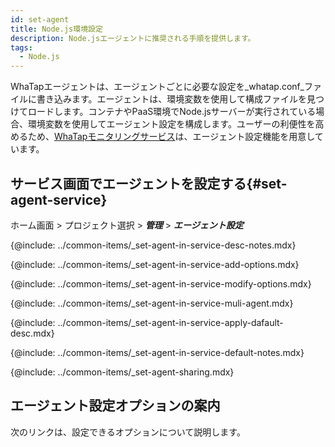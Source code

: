 ```yaml
---
id: set-agent
title: Node.js環境設定
description: Node.jsエージェントに推奨される手順を提供します。
tags:
  - Node.js
---
```


WhaTapエージェントは、エージェントごとに必要な設定を_whatap.conf_ファイルに書き込みます。エージェントは、環境変数を使用して構成ファイルを見つけてロードします。コンテナやPaaS環境でNode.jsサーバーが実行されている場合、環境変数を使用してエージェント設定を構成します。ユーザーの利便性を高めるため、[WhaTapモニタリングサービス](https://service.whatap.io)は、エージェント設定機能を用意しています。


<!--서비스 화면에서 에이전트 설정하기 start-->

## サービス画面でエージェントを設定する{#set-agent-service}

ホーム画面 > プロジェクト選択 > **_管理_** > **_エージェント設定_**


<Desc name='whatap.conf'/>

<!--Notes-->

{@include: ../common-items/_set-agent-in-service-desc-notes.mdx}

<!--옵션추가하기-->

{@include: ../common-items/_set-agent-in-service-add-options.mdx} 

<!--옵션 수정 또는 삭제 -->

{@include: ../common-items/_set-agent-in-service-modify-options.mdx} 

<!-- 여러에이전트 동시 적용 -->

{@include: ../common-items/_set-agent-in-service-muli-agent.mdx} 

<!-- 에이전트 기본값 적용 -->

{@include: ../common-items/_set-agent-in-service-apply-dafault-desc.mdx} 


<DefaultItems name='whatap.conf'/>

<!--Notes-->

{@include: ../common-items/_set-agent-in-service-default-notes.mdx}

<!--설정 공유하기-->

{@include: ../common-items/_set-agent-sharing.mdx}  

<!--서비스 화면에서 에이전트 설정하기 end-->

## エージェント設定オプションの案内

次のリンクは、設定できるオプションについて説明します。


<DocCardList/>
